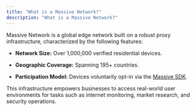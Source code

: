 ```yaml
---
title: "What is a Massive Network?"
description: "What is a Massive Network?"
---
```


Massive Network is a global edge network built on a robust proxy infrastructure, characterized by the following features:

- **Network Size:** Over 1,000,000 verified residential devices.

- **Geographic Coverage:** Spanning 195+ countries.

- **Participation Model:** Devices voluntarily opt-in via the [Massive SDK](https://www.joinmassive.com/getpaid).

This infrastructure empowers businesses to access real-world user environments for tasks such as internet monitoring, market research, and security operations.